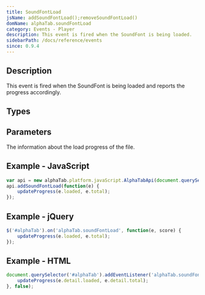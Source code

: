 ```yaml
---
title: SoundFontLoad
jsName: addSoundFontLoad();removeSoundFontLoad()
domName: alphaTab.soundFontLoad
category: Events - Player
description: This event is fired when the SoundFont is being loaded.
sidebarPath: /docs/reference/events
since: 0.9.4
---
```



## Description
This event is fired when the SoundFont is being loaded and reports the progress accordingly.     

<EventDescription metadata={metadata} />

## Types

<TypeTable>
    <TypeRow type="js" name="function(e)" />    
</TypeTable>

## Parameters

<ParameterTable>
    <ParameterRow platform="all" name="args" type="AlphaTab.ProgressEventArgs">
        The information about the load progress of the file.  
    </ParameterRow>
</ParameterTable>

## Example - JavaScript

```js
var api = new alphaTab.platform.javaScript.AlphaTabApi(document.querySelector('#alphaTab'));
api.addSoundFontLoad(function(e) {
    updateProgress(e.loaded, e.total);
});
```

## Example - jQuery

```js
$('#alphaTab').on('alphaTab.soundFontLoad', function(e, score) {
    updateProgress(e.loaded, e.total);
});
```


## Example - HTML

```js
document.querySelector('#alphaTab').addEventListener('alphaTab.soundFontLoad', function() {
    updateProgress(e.detail.loaded, e.detail.total);
}, false);
```
